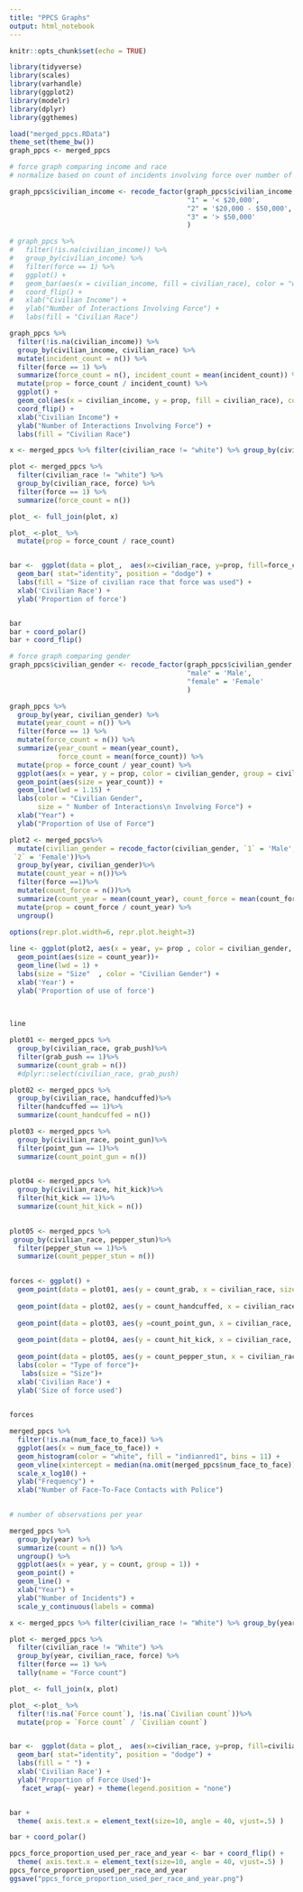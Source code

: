```yaml
---
title: "PPCS Graphs"
output: html_notebook
---
```


```r
knitr::opts_chunk$set(echo = TRUE)
```

```r
library(tidyverse)
library(scales)
library(varhandle)
library(ggplot2)
library(modelr)
library(dplyr)
library(ggthemes) 

load("merged_ppcs.RData")
theme_set(theme_bw())
graph_ppcs <- merged_ppcs

```




```r
# force graph comparing income and race
# normalize based on count of incidents involving force over number of incidents

graph_ppcs$civilian_income <- recode_factor(graph_ppcs$civilian_income,
                                            "1" = '< $20,000',
                                            "2" = '$20,000 - $50,000',
                                            "3" = '> $50,000'
                                            )

# graph_ppcs %>%
#   filter(!is.na(civilian_income)) %>%
#   group_by(civilian_income) %>%
#   filter(force == 1) %>%
#   ggplot() +
#   geom_bar(aes(x = civilian_income, fill = civilian_race), color = "white", position = "dodge") +
#   coord_flip() +
#   xlab("Civilian Income") + 
#   ylab("Number of Interactions Involving Force") +
#   labs(fill = "Civilian Race") 

graph_ppcs %>%
  filter(!is.na(civilian_income)) %>%
  group_by(civilian_income, civilian_race) %>%
  mutate(incident_count = n()) %>%
  filter(force == 1) %>%
  summarize(force_count = n(), incident_count = mean(incident_count)) %>%
  mutate(prop = force_count / incident_count) %>%
  ggplot() +
  geom_col(aes(x = civilian_income, y = prop, fill = civilian_race), color = "white", position = "dodge") +
  coord_flip() +
  xlab("Civilian Income") + 
  ylab("Number of Interactions Involving Force") +
  labs(fill = "Civilian Race") 

```


```r

x <- merged_ppcs %>% filter(civilian_race != "white") %>% group_by(civilian_race) %>% summarize(race_count = n())

plot <- merged_ppcs %>%
  filter(civilian_race != "white") %>%
  group_by(civilian_race, force) %>%
  filter(force == 1) %>%
  summarize(force_count = n())

plot_ <- full_join(plot, x)

plot_ <-plot_ %>%  
  mutate(prop = force_count / race_count) 


bar <-  ggplot(data = plot_,  aes(x=civilian_race, y=prop, fill=force_count)) +
  geom_bar( stat="identity", position = "dodge") + 
  labs(fill = "Size of civilian race that force was used") +
  xlab('Civilian Race') +
  ylab('Proportion of force')


bar
bar + coord_polar()
bar + coord_flip()
```


```r
# force graph comparing gender
graph_ppcs$civilian_gender <- recode_factor(graph_ppcs$civilian_gender,
                                            "male" = 'Male',
                                            "female" = 'Female'
                                            )

graph_ppcs %>%
  group_by(year, civilian_gender) %>%
  mutate(year_count = n()) %>%
  filter(force == 1) %>%
  mutate(force_count = n()) %>%
  summarize(year_count = mean(year_count),
            force_count = mean(force_count)) %>%
  mutate(prop = force_count / year_count) %>%
  ggplot(aes(x = year, y = prop, color = civilian_gender, group = civilian_gender)) +
  geom_point(aes(size = year_count)) + 
  geom_line(lwd = 1.15) + 
  labs(color = "Civilian Gender", 
       size = " Number of Interactions\n Involving Force") +
  xlab("Year") + 
  ylab("Proportion of Use of Force")

```

```r
plot2 <- merged_ppcs%>%
  mutate(civilian_gender = recode_factor(civilian_gender, `1` = 'Male',
 `2` = 'Female'))%>%
  group_by(year, civilian_gender)%>%
  mutate(count_year = n())%>%
  filter(force ==1)%>%
  mutate(count_force = n())%>% 
  summarize(count_year = mean(count_year), count_force = mean(count_force))%>% 
  mutate(prop = count_force / count_year) %>%
  ungroup()
  
options(repr.plot.width=6, repr.plot.height=3)

line <- ggplot(plot2, aes(x = year, y= prop , color = civilian_gender, group=civilian_gender)) +
  geom_point(aes(size = count_year))+
  geom_line(lwd = 1) +
  labs(size = "Size"  , color = "Civilian Gender") +
  xlab('Year') +
  ylab('Proportion of use of force')
  
   

line 


```

```r
plot01 <- merged_ppcs %>%
  group_by(civilian_race, grab_push)%>%
  filter(grab_push == 1)%>%
  summarize(count_grab = n())
  #dplyr::select(civilian_race, grab_push)

plot02 <- merged_ppcs %>%
  group_by(civilian_race, handcuffed)%>%
  filter(handcuffed == 1)%>%
  summarize(count_handcuffed = n())

plot03 <- merged_ppcs %>%
  group_by(civilian_race, point_gun)%>%
  filter(point_gun == 1)%>%
  summarize(count_point_gun = n())
  

plot04 <- merged_ppcs %>%
  group_by(civilian_race, hit_kick)%>%
  filter(hit_kick == 1)%>%
  summarize(count_hit_kick = n())
  

plot05 <- merged_ppcs %>%
 group_by(civilian_race, pepper_stun)%>%
  filter(pepper_stun == 1)%>%
  summarize(count_pepper_stun = n())
  

forces <- ggplot() + 
  geom_point(data = plot01, aes(y = count_grab, x = civilian_race, size = count_grab, color = "Grab or pushed")) + 
  
  geom_point(data = plot02, aes(y = count_handcuffed, x = civilian_race, size = count_handcuffed, color = "Handcuffed")) +
  
  geom_point(data = plot03, aes(y =count_point_gun, x = civilian_race, size = count_point_gun, color = "Point gun")) +
  
  geom_point(data = plot04, aes(y = count_hit_kick, x = civilian_race, size = count_hit_kick, color = "Hit or Kick"))+
  
  geom_point(data = plot05, aes(y = count_pepper_stun, x = civilian_race, size = count_pepper_stun, color = "Peper or Stun")) +
  labs(color = "Type of force")+
   labs(size = "Size")+
  xlab('Civilian Race') +
  ylab('Size of force used')
  

forces

```

```r
merged_ppcs %>%
  filter(!is.na(num_face_to_face)) %>%
  ggplot(aes(x = num_face_to_face)) +
  geom_histogram(color = "white", fill = "indianred1", bins = 11) +
  geom_vline(xintercept = median(na.omit(merged_ppcs$num_face_to_face)), color = "blue", lwd = 1.5, linetype = "dashed") +
  scale_x_log10() +
  ylab("Frequency") +
  xlab("Number of Face-To-Face Contacts with Police")
  
```

```r
# number of observations per year

merged_ppcs %>%
  group_by(year) %>%
  summarize(count = n()) %>%
  ungroup() %>%
  ggplot(aes(x = year, y = count, group = 1)) + 
  geom_point() + 
  geom_line() + 
  xlab("Year") + 
  ylab("Number of Incidents") + 
  scale_y_continuous(labels = comma)
```

```r

x <- merged_ppcs %>% filter(civilian_race != "White") %>% group_by(year, civilian_race) %>% tally(name = "Civilian count")

plot <- merged_ppcs %>%
  filter(civilian_race != "White") %>%
  group_by(year, civilian_race, force) %>%
  filter(force == 1) %>%
  tally(name = "Force count")

plot_ <- full_join(x, plot)

plot_ <-plot_ %>% 
  filter(!is.na(`Force count`), !is.na(`Civilian count`))%>%
  mutate(prop = `Force count` / `Civilian count`) 


bar <-  ggplot(data = plot_,  aes(x=civilian_race, y=prop, fill=civilian_race)) +
  geom_bar( stat="identity", position = "dodge") + 
  labs(fill = " ") +
  xlab('Civilian Race') +
  ylab('Proportion of Force Used')+
   facet_wrap(~ year) + theme(legend.position = "none")


bar +
  theme( axis.text.x = element_text(size=10, angle = 40, vjust=.5) )

bar + coord_polar() 

ppcs_force_proportion_used_per_race_and_year <- bar + coord_flip() +
  theme( axis.text.x = element_text(size=10, angle = 40, vjust=.5) )
ppcs_force_proportion_used_per_race_and_year
ggsave("ppcs_force_proportion_used_per_race_and_year.png")
```
